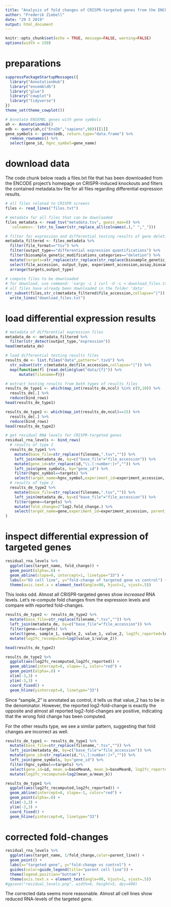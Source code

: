 ```yaml
---
title: "Analysis of fold changes of CRISPR-targeted genes from the ENCODE data set"
author: "Frederik Ziebell"
date: "29 3 2019"
output: html_document
---
```


```r
knitr::opts_chunk$set(echo = TRUE, message=FALSE, warning=FALSE)
options(width = 150)
```

# preparations
```r
suppressPackageStartupMessages({
  library("AnnotationHub")
  library("ensembldb")
  library("glue")
  library("cowplot")
  library("tidyverse")
})
theme_set(theme_cowplot())

# Annotate ENSEMBL genes with gene symbols
ah <- AnnotationHub()
edb <- query(ah,c("EnsDb","sapiens",90))[[1]]
gene_symbols <- genes(edb, return.type="data.frame") %>%
  remove_rownames() %>%
  select(gene_id, hgnc_symbol=gene_name)
```

# download data
The code chunk below reads a files.txt file that has been downloaded from the ENCODE project's homepage on CRISPR-induced knockouts and filters the contained metadata.tsv file for all files regarding differential expression results. 
```r
# all files related to CRISPR screens
files <- read_lines("files.txt")

# metadata for all files that can be downloaded
files_metadata <- read_tsv("metadata.tsv", guess_max=0) %>%
  `colnames<-`(str_to_lower(str_replace_all(colnames(.)," ","_")))

# filter for expression and differential testing results of gene deletions
metadata_filtered <- files_metadata %>%
  filter(file_format=="tsv") %>%
  filter(output_type=="differential expression quantifications") %>%
  filter(biosample_genetic_modifications_categories=="deletion") %>%
  mutate(targets=str_replace(str_replace(str_replace(biosample_genetic_modifications_targets,"/targets/|",""),"-human/",""),"Non-specific%20target%20control","control")) %>%
  select(file_accession, output_type, experiment_accession,assay,biosample_term_name,targets) %>%
  arrange(targets,output_type)
  
# compute files to be downloaded
# for download, use command: 'xargs -L 1 curl -O -L < download_files.txt'
# all files have already been downloaded in the folder 'data'
str_subset(files,str_c(metadata_filtered$file_accession,collapse="|")) %>%
  write_lines("download_files.txt")
```

# load differential expression results
```r
# metadata of differential expression files
metadata_de <- metadata_filtered %>%
  filter(str_detect(output_type,"expression"))
head(metadata_de)

# load differential testing results files
results_de <- list.files("data",pattern=".tsv$") %>%
  str_subset(str_c(metadata_de$file_accession,collapse="|")) %>%
  map(function(f) {read.delim(glue("data/{f}")) %>%
      mutate(filename=f)})

# extract testing results from both types of results files
results_de_type1 <- which(map_int(results_de,ncol) %in% c(9,10)) %>%
  results_de[.] %>%
  reduce(bind_rows)
head(results_de_type1)

results_de_type2 <- which(map_int(results_de,ncol)==15) %>%
  results_de[.] %>%
  reduce(bind_rows)
head(results_de_type2)

# get residual RNA levels for CRISPR-targeted genes
residual_rna_levels <- bind_rows(
  # results of type 1
  results_de_type1 %>%
    mutate(base_file=str_replace(filename,".tsv","")) %>%
    left_join(metadata_de, by=c("base_file"="file_accession")) %>%
    mutate(gene_id=str_replace(id,"\\.[:number:]+","")) %>%
    left_join(gene_symbols, by="gene_id") %>%
    filter(hgnc_symbol==targets) %>%
    select(target_name=hgnc_symbol,experiment_id=experiment_accession, parent_line=biosample_term_name, fold_change=foldChange),
  # results of type 2
  results_de_type2 %>%
    mutate(base_file=str_replace(filename,".tsv","")) %>%
    left_join(metadata_de, by=c("base_file"="file_accession")) %>%
    filter(gene==targets) %>%
    mutate(fold_change=2^log2.fold_change.) %>%
    select(target_name=gene,experiment_id=experiment_accession, parent_line=biosample_term_name, fold_change)
) 
```

# inspect differential expression of targeted genes
```r
residual_rna_levels %>%
  ggplot(aes(target_name, fold_change)) +
  geom_point(alpha=.6) +
  geom_abline(slope=0, intercept=1, linetype="33") +
  labs(x="KO cell line", y="fold-change of targeted gene vs control") +
  theme(axis.text.x = element_text(angle=90, hjust=1, vjust=.5))
```

This looks odd. Almost all CRISPR-targeted genes show *increased* RNA levels. Let's re-compute fold changes from the expression levels and compare with reported fold-changes.

```r
results_de_type2 <- results_de_type2 %>%
  mutate(base_file=str_replace(filename,".tsv","")) %>%
  left_join(metadata_de, by=c("base_file"="file_accession")) %>%
  filter(gene==targets) %>%
  select(gene, sample_1, sample_2, value_1, value_2, log2fc_reported=log2.fold_change.) %>%
  mutate(log2fc_recomputed=log2(value_1/value_2))

head(results_de_type2)

results_de_type2 %>%
  ggplot(aes(log2fc_recomputed,log2fc_reported)) +
  geom_abline(intercept=0, slope=-1, color="red") +
  geom_point(alpha=.6) +
  xlim(-3,3) +
  ylim(-3,3) +
  coord_fixed() +
  geom_hline(yintercept=0, linetype="33")
```

Since "sample_2" is annotated as control, it tells us that value_2 has to be in the denominator. However, the reported log2-fold-change is exactly the opposite and almost all reported log2-fold-changes are positive, indicating that the wrong fold change has been computed.

For the other results type, we see a similar pattern, suggesting that fold changes are incorrect as well.
```r
results_de_type1 <- results_de_type1 %>%
  mutate(base_file=str_replace(filename,".tsv","")) %>%
  left_join(metadata_de, by=c("base_file"="file_accession")) %>%
  mutate(gene_id=str_replace(id,"\\.[:number:]+","")) %>%
  left_join(gene_symbols, by="gene_id") %>%
  filter(hgnc_symbol==targets) %>%
  select(gene_id=id, mean_a=baseMeanA, mean_b=baseMeanB, log2fc_reported=log2FoldChange) %>%
  mutate(log2fc_recomputed=log2(mean_a/mean_b)) 

results_de_type1 %>%
  ggplot(aes(log2fc_recomputed,log2fc_reported)) +
  geom_abline(intercept=0, slope=-1, color="red") +
  geom_point(alpha=.6) +
  xlim(-3,3) +
  ylim(-3,3) +
  coord_fixed() +
  geom_hline(yintercept=0, linetype="33")
```

# corrected fold-changes
```r
residual_rna_levels %>%
  ggplot(aes(target_name, 1/fold_change,color=parent_line)) +
  geom_point() +
  labs(x="targeted gene", y="fold-change vs control") +
  guides(color=guide_legend(title="parent cell line")) +
  theme(legend.position="bottom") +
  theme(axis.text.x = element_text(angle=90, hjust=1, vjust=.5))
#ggsave("residual_levels.png", width=6, height=5, dpi=400)
```

The corrected data seems more reasonable. Almost all cell lines show reduced RNA-levels of the targeted gene.